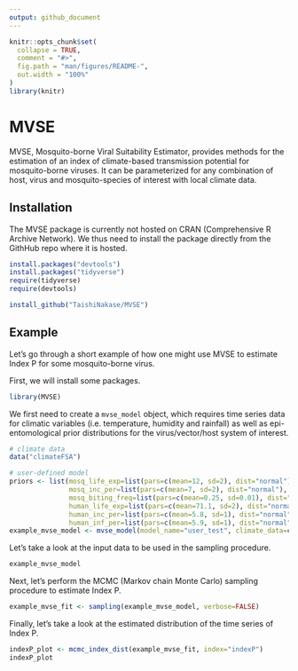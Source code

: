 ```yaml
---
output: github_document
---
```


```r
knitr::opts_chunk$set(
  collapse = TRUE,
  comment = "#>",
  fig.path = "man/figures/README-",
  out.width = "100%"
)
library(knitr)
```

# MVSE

MVSE, Mosquito-borne Viral Suitability Estimator, provides methods for the estimation of an index of climate-based transmission potential for mosquito-borne viruses. It can be parameterized for any combination of host, virus and mosquito-species of interest with local climate data. 

## Installation

The MVSE package is currently not hosted on CRAN (Comprehensive R Archive Network). We thus need to install the package directly from the GithHub repo where it is hosted. 

```r
install.packages("devtools")
install.packages("tidyverse")
require(tidyverse)
require(devtools)

install_github("TaishiNakase/MVSE")
```

## Example

Let's go through a short example of how one might use MVSE to estimate Index P for some mosquito-borne virus. 

First, we will install some packages. 

```r
library(MVSE)
```

We first need to create a `mvse_model` object, which requires time series data for climatic variables (i.e. temperature, humidity and rainfall) as well as epi-entomological prior distributions for the virus/vector/host system of interest. 

```r
# climate data
data("climateFSA")

# user-defined model
priors <- list(mosq_life_exp=list(pars=c(mean=12, sd=2), dist="normal"),
               mosq_inc_per=list(pars=c(mean=7, sd=2), dist="normal"),
               mosq_biting_freq=list(pars=c(mean=0.25, sd=0.01), dist="normal"),
               human_life_exp=list(pars=c(mean=71.1, sd=2), dist="normal"),
               human_inc_per=list(pars=c(mean=5.8, sd=1), dist="normal"),
               human_inf_per=list(pars=c(mean=5.9, sd=1), dist="normal"))
example_mvse_model <- mvse_model(model_name="user_test", climate_data=climateFSA, priors=priors)
```

Let's take a look at the input data to be used in the sampling procedure. 

```r
example_mvse_model
```

Next, let's perform the MCMC (Markov chain Monte Carlo) sampling procedure to estimate Index P. 

```r
example_mvse_fit <- sampling(example_mvse_model, verbose=FALSE)
```

Finally, let's take a look at the estimated distribution of the time series of Index P. 

```r
indexP_plot <- mcmc_index_dist(example_mvse_fit, index="indexP")
indexP_plot
```
